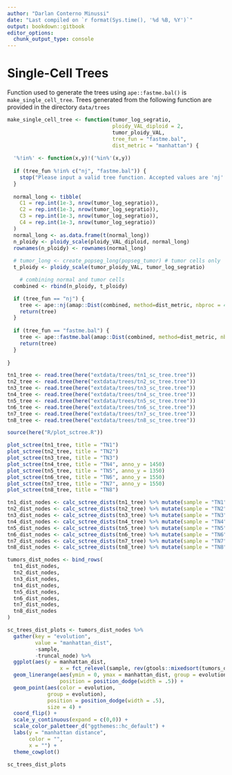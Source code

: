 ```yaml
---
author: "Darlan Conterno Minussi"
date: "Last compiled on `r format(Sys.time(), '%d %B, %Y')`"
output: bookdown::gitbook
editor_options: 
  chunk_output_type: console
---
```


# Single-Cell Trees

Function used to generate the trees using `ape::fastme.bal()` is `make_single_cell_tree`. Trees generated from the following function are provided in the directory `data/trees`


```r
make_single_cell_tree <- function(tumor_log_segratio,
                                  ploidy_VAL_diploid = 2,
                                  tumor_ploidy_VAL,
                                  tree_fun = "fastme.bal",
                                  dist_metric = "manhattan") {
  
  '%!in%' <- function(x,y)!('%in%'(x,y))
  
  if (tree_fun %!in% c("nj", "fastme.bal")) {
    stop("Please input a valid tree function. Accepted values are 'nj' or 'fastme.bal'")
  }
  
  normal_long <- tibble(
    C1 = rep.int(1e-3, nrow(tumor_log_segratio)),
    C2 = rep.int(1e-3, nrow(tumor_log_segratio)),
    C3 = rep.int(1e-3, nrow(tumor_log_segratio)),
    C4 = rep.int(1e-3, nrow(tumor_log_segratio))
  )
  normal_long <- as.data.frame(t(normal_long))
  n_ploidy <- ploidy_scale(ploidy_VAL_diploid, normal_long)
  rownames(n_ploidy) <- rownames(normal_long)
  
  # tumor_long <- create_popseg_long(popseg_tumor) # tumor cells only
  t_ploidy <- ploidy_scale(tumor_ploidy_VAL, tumor_log_segratio)

    # combining normal and tumor cells
  combined <- rbind(n_ploidy, t_ploidy)

  if (tree_fun == "nj") {
    tree <- ape::nj(amap::Dist(combined, method=dist_metric, nbproc = 40))
    return(tree)
  }
  
  if (tree_fun == "fastme.bal") {
    tree <- ape::fastme.bal(amap::Dist(combined, method=dist_metric, nbproc = 40))
    return(tree)
  } 
  
}
```

```r
tn1_tree <- read.tree(here("extdata/trees/tn1_sc_tree.tree"))
tn2_tree <- read.tree(here("extdata/trees/tn2_sc_tree.tree"))
tn3_tree <- read.tree(here("extdata/trees/tn3_sc_tree.tree"))
tn4_tree <- read.tree(here("extdata/trees/tn4_sc_tree.tree"))
tn5_tree <- read.tree(here("extdata/trees/tn5_sc_tree.tree"))
tn6_tree <- read.tree(here("extdata/trees/tn6_sc_tree.tree"))
tn7_tree <- read.tree(here("extdata/trees/tn7_sc_tree.tree"))
tn8_tree <- read.tree(here("extdata/trees/tn8_sc_tree.tree"))
```

```r
source(here("R/plot_sctree.R"))

plot_sctree(tn1_tree, title = "TN1")
plot_sctree(tn2_tree, title = "TN2")
plot_sctree(tn3_tree, title = "TN3")
plot_sctree(tn4_tree, title = "TN4", anno_y = 1450)
plot_sctree(tn5_tree, title = "TN5", anno_y = 1350)
plot_sctree(tn6_tree, title = "TN6", anno_y = 1550)
plot_sctree(tn7_tree, title = "TN7", anno_y = 1550)
plot_sctree(tn8_tree, title = "TN8")
```

```r
tn1_dist_nodes <- calc_sctree_dists(tn1_tree) %>% mutate(sample = "TN1") 
tn2_dist_nodes <- calc_sctree_dists(tn2_tree) %>% mutate(sample = "TN2")
tn3_dist_nodes <- calc_sctree_dists(tn3_tree) %>% mutate(sample = "TN3")
tn4_dist_nodes <- calc_sctree_dists(tn4_tree) %>% mutate(sample = "TN4")
tn5_dist_nodes <- calc_sctree_dists(tn5_tree) %>% mutate(sample = "TN5")
tn6_dist_nodes <- calc_sctree_dists(tn6_tree) %>% mutate(sample = "TN6")
tn7_dist_nodes <- calc_sctree_dists(tn7_tree) %>% mutate(sample = "TN7")
tn8_dist_nodes <- calc_sctree_dists(tn8_tree) %>% mutate(sample = "TN8")

tumors_dist_nodes <- bind_rows(
  tn1_dist_nodes,
  tn2_dist_nodes,
  tn3_dist_nodes,
  tn4_dist_nodes,
  tn5_dist_nodes,
  tn6_dist_nodes,
  tn7_dist_nodes,
  tn8_dist_nodes
)

sc_trees_dist_plots <- tumors_dist_nodes %>% 
  gather(key = "evolution",
         value = "manhattan_dist", 
         -sample,
         -truncal_node) %>% 
  ggplot(aes(y = manhattan_dist,
                 x = fct_relevel(sample, rev(gtools::mixedsort(tumors_dist_nodes$sample))))) +
  geom_linerange(aes(ymin = 0, ymax = manhattan_dist, group = evolution),
                 position = position_dodge(width = .5)) +
  geom_point(aes(color = evolution,
             group = evolution),
             position = position_dodge(width = .5),
             size = 4) +
  coord_flip() +
  scale_y_continuous(expand = c(0,0)) +
  scale_color_paletteer_d("ggthemes::hc_default") +
  labs(y = "manhattan distance",
       color = "",
       x = "") +
  theme_cowplot()

sc_trees_dist_plots
```

